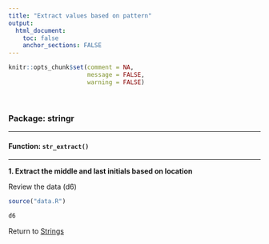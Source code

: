 ```yaml
---
title: "Extract values based on pattern"
output: 
  html_document:
    toc: false
    anchor_sections: FALSE
---
```


```r
knitr::opts_chunk$set(comment = NA,
                      message = FALSE,
                      warning = FALSE)
```

<br>

### Package: stringr

---

#### Function: `str_extract()`

---

**1\. Extract the middle and last initials based on location**

Review the data (d6)

```r

source("data.R")

d6

```

Return to [Strings](https://github.com/Cghlewis/data-wrangling-functions/wiki/Strings)
